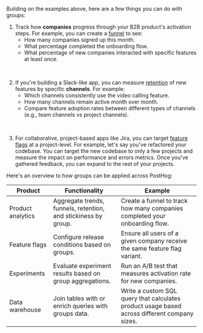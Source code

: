 Building on the examples above, here are a few things you can do with groups:

1. Track how **companies** progress through your B2B product's activation steps. For example, you can create a [funnel](/docs/product-analytics/funnels) to see:
   - How many companies signed up this month.
   - What percentage completed the onboarding flow.
   - What percentage of new companies interacted with specific features at least once.

<br/>

2. If you're building a Slack-like app, you can measure [retention](/docs/product-analytics/retention) of new features by specific **channels**. For example:
   - Which channels consistently use the video calling feature.
   - How many channels remain active month over month.
   - Compare feature adoption rates between different types of channels (e.g., team channels vs project channels).

<br/>

3. For collaborative, project-based apps like Jira, you can target [feature flags](/docs/feature-flags) at a project-level. For example, let's say you've refactored your codebase. You can target the new codebase to only a few projects and measure the impact on performance and errors metrics. Once you've gathered feedback, you can expand to the rest of your projects.

Here's an overview to how groups can be applied across PostHog:

| Product  | Functionality | Example |
|----------|----------|----------|
| Product analytics | Aggregate trends, funnels, retention, and stickiness by group. | Create a funnel to track how many companies completed your onboarding flow. |
| Feature flags | Configure release conditions based on groups. | Ensure all users of a given company receive the same feature flag variant. |
| Experiments | Evaluate experiment results based on group aggregations. | Run an A/B test that measures activation rate for new companies. |
| Data warehouse | Join tables with or enrich queries with groups data. | Write a custom SQL query that calculates product usage based across different company sizes. |

